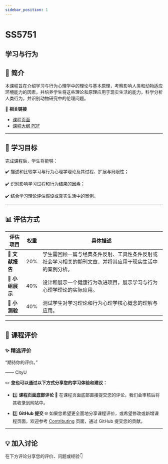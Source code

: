 ```yaml
---
sidebar_position: 1
---
```


# SS5751
## 学习与行为

## **📘 简介**
本课程旨在介绍学习与行为心理学中的理论与基本原理，考察影响人类和动物适应环境能力的因素，并培养学生将这些理论和原理应用于现实生活的能力，科学分析人类行为，并识别动物研究中的伦理问题。

🔗 **相关链接**
- [课程页面](https://www.cityu.edu.hk/catalogue/pg/202425/course/SS5751.htm)
- [课程大纲 PDF](https://www.cityu.edu.hk/catalogue/pg/202425/course/SS5751.pdf)

---

## **🎯 学习目标**

完成课程后，学生将能够：

✔️ 描述和比较学习与行为心理学理论及其过程、扩展与局限性；

✔️ 识别影响学习过程和行为结果的因素；

✔️ 结合学习理论评估假设或真实生活中的案例。

---

## **📊 评估方式**

| **评估项目**             | **权重** | **具体描述**                                                                                       |
|------------------------|---------|---------------------------------------------------------------------------------------------------|
| **📄 文献报告**          | 20%     | 学生需回顾一篇与经典条件反射、工具性条件反射或社会学习相关的期刊文章，并将其应用于现实生活中的案例分析。                                       |
| **🎤 小组展示**          | 40%     | 设计和展示一个健康行为改进项目，展示学习与行为心理学理论的实际应用。                                              |
| **📝 小测验**           | 40%     | 测试学生对学习理论和行为心理学核心概念的理解与应用。                                                      |

---

## **💬 课程评价**

### ✨ **精选评价**
<div className={commentStyles.commentBox}>
    <p className={commentStyles.commentText}>
        “期待你的评价。”
    </p>
    <p className={commentStyles.commentAuthor}>—— CityU</p>
</div>

✏️ **您也可以通过以下方式分享您的学习体验和建议：**

- 1️⃣ **课程页面底部评论**
💬 在课程页面底部直接提交您的评论，我们会审核后将其收录到网站中。

- 2️⃣ **GitHub 提交**
🌐 如果您希望更全面地分享课程评价，或希望修改或新增课程页面，欢迎参考 [Contributing](/contributing) 页面，通过 GitHub 提交您的贡献。

---

## **💡 加入讨论**

在下方评论分享您的评价、问题或经验👇
<Utterances />
